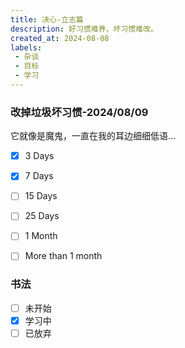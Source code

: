 ```yaml
---
title: 决心-立志篇
description: 好习惯难养，坏习惯难改。
created_at: 2024-08-08
labels: 
 - 杂谈
 - 目标
 - 学习
---
```

### 改掉垃圾坏习惯-2024/08/09
它就像是魔鬼，一直在我的耳边细细低语...
- [x] 3 Days
- [x] 7 Days
- [ ] 15 Days
- [ ] 25 Days
- [ ] 1 Month
- [ ] More than 1 month


### 书法
- [ ] 未开始
- [x] 学习中
- [ ] 已放弃
